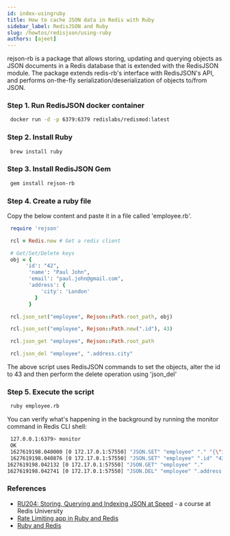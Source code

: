 ```yaml
---
id: index-usingruby
title: How to cache JSON data in Redis with Ruby
sidebar_label: RedisJSON and Ruby
slug: /howtos/redisjson/using-ruby
authors: [ajeet]
---
```


rejson-rb is a package that allows storing, updating and querying objects as JSON documents in a Redis database that is extended with the RedisJSON module.
The package extends redis-rb's interface with RedisJSON's API, and performs on-the-fly serialization/deserialization of objects to/from JSON.

### Step 1. Run RedisJSON docker container

```bash
 docker run -d -p 6379:6379 redislabs/redismod:latest
```

### Step 2. Install Ruby

```bash
 brew install ruby
```

### Step 3. Install RedisJSON Gem

```bash
 gem install rejson-rb
```

### Step 4. Create a ruby file

Copy the below content and paste it in a file called 'employee.rb'.

```ruby
 require 'rejson'

 rcl = Redis.new # Get a redis client

 # Get/Set/Delete keys
 obj = {
      'id': "42",
       'name': "Paul John",
       'email': "paul.john@gmail.com",
       'address': {
           'city': 'London'
         }
       }

 rcl.json_set("employee", Rejson::Path.root_path, obj)

 rcl.json_set("employee", Rejson::Path.new(".id"), 43)

 rcl.json_get "employee", Rejson::Path.root_path

 rcl.json_del "employee", ".address.city"
```

The above script uses RedisJSON commands to set the objects, alter the id to 43 and then perform the delete operation using 'json_del'

### Step 5. Execute the script

```bash
 ruby employee.rb
```

You can verify what's happening in the background by running the monitor command in Redis CLI shell:

```bash
 127.0.0.1:6379> monitor
 OK
 1627619198.040000 [0 172.17.0.1:57550] "JSON.SET" "employee" "." "{\"id\":\"42\",\"name\":\"Paul John\",\"email\":\"paul.john@gmail.com\",\"address\":{\"city\":\"London\"}}"
 1627619198.040876 [0 172.17.0.1:57550] "JSON.SET" "employee" ".id" "43"
1627619198.042132 [0 172.17.0.1:57550] "JSON.GET" "employee" "."
1627619198.042741 [0 172.17.0.1:57550] "JSON.DEL" "employee" ".address.city"
```

### References

- [RU204: Storing, Querying and Indexing JSON at Speed](https://university.redis.com/courses/ru204/) - a course at Redis University
- [Rate Limiting app in Ruby and Redis](/howtos/ratelimiting/)
- [Ruby and Redis](/develop/ruby/)
